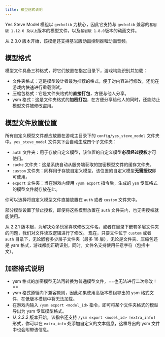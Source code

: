 ```yaml
---
title: 模型格式说明
---
```



Yes Steve Model 模组以 `geckolib` 为核心，因此它支持与 `geckolib` 兼容的`基岩版 1.12.0 及以上`版本的模型文件，以及`基岩版 1.8.0`版本的动画文件。

从 2.3.0 版本开始，该模组还支持基岩版动画控制器和动画音频。

## 模型格式

模型文件具备三种格式，将它们放置在指定目录下，游戏均能识别并加载：

- 文件夹格式：这是模型设计者最为推荐的格式，便于对内容进行修改，还能在游戏内快速进行重载测试。
- 压缩包格式：它是文件夹格式的**直接打包**，方便与他人分享。
- ysm 格式：这是文件夹格式的**加密打包**，在方便分享给他人的同时，还能防止模型文件被修改盗用。

## 模型文件放置位置

所有自定义模型文件都应放置在游戏主目录下的 `config/yes_steve_model` 文件夹中。`yes_steve_model` 文件夹下会自动生成四个子文件夹：

- `auth` 文件夹：用于存放自定义模型，该位置的自定义模型**必须经过授权**才可使用。
- `cache` 文件夹：这是系统自动从服务端获取的加密模型文件的缓存文件夹。
- `custom` 文件夹：同样用于存放自定义模型，该位置的自定义模型**无需授权**即可使用。
- `export` 文件夹：当在游戏内使用 `/ysm export` 指令后，生成的 `ysm` 专属格式的模型文件就存放在此。

你可以选择将自定义模型文件直接放置在 `auth` 或者 `custom` 文件夹中。

<Aside>

部分模型设置了禁止授权，即便将这些模型放置在 `auth`
文件夹内，也无需授权就能使用。

</Aside>

<Aside type="tip">

从 2.2.1 版本起，为解决众多玩家喜欢修改文件名，或者在目录下嵌套多层文件夹的问题，我们对文件读取逻辑进行了修改。
现在，只要文件位于 `custom` 或者 `auth` 目录下，无论嵌套多少层子文件夹（最多
16 层），无论是文件夹、压缩包还是 ysm
格式，游戏都能正确识别。同时，文件名支持使用任意字符（包括中文）。

</Aside>

## 加密格式说明

- ysm 格式的加密模型无法再转换为普通模型文件，==也无法进行二次修改！==
- ysm 格式遵循向下兼容原则，因此如果使用高版本模组导出的 ysm 格式文件，在低版本模组中将无法加载。
- 在游戏内输入 `/ysm export <model_id>` 指令，即可将某个文件夹格式的模型导出为 ysm 专属模型格式。
- 从 2.2.2 版本开始，该指令还支持 `/ysm export <model_id> [extra_info]` 形式，你可以在 `extra_info` 处添加自定义的文本信息，这样导出的 ysm 文件中也会附带该信息。

<ImageCard
  src="https://s2.loli.net/2025/01/27/S9n5omVqt8bBOjD.png"
  title="记事本打开 YSM 模型文件后的样子"
  desc="当你使用原版记事本打开新版本模组（1.2.0 及以后版本）导出的 ysm 文件时，你会看到图中的信息。这些信息无法被修改，若强行修改，模组将拒绝加载此文件。"
  href="/"
/>
